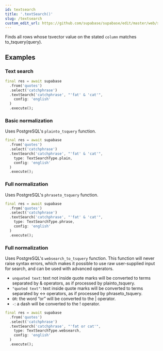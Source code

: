 ```yaml
---
id: textsearch
title: '.textSearch()'
slug: /textsearch
custom_edit_url: https://github.com/supabase/supabase/edit/master/web/spec/supabase_dart_v1_ref.yml
---
```



Finds all rows whose tsvector value on the stated `column` matches to_tsquery(query).

## Examples

### Text search

```dart
final res = await supabase
  .from('quotes')
  .select('catchphrase')
  .textSearch('catchphrase', "'fat' & 'cat'",
    config: 'english'
  )
  .execute();
```

### Basic normalization

Uses PostgreSQL's `plainto_tsquery` function.

```dart
final res = await supabase
  .from('quotes')
  .select('catchphrase')
  .textSearch('catchphrase', "'fat' & 'cat'",
    type: TextSearchType.plain,
    config: 'english'
  )
  .execute();
```

### Full normalization

Uses PostgreSQL's `phraseto_tsquery` function.

```dart
final res = await supabase
  .from('quotes')
  .select('catchphrase')
  .textSearch('catchphrase', "'fat' & 'cat'",
    type: TextSearchType.phrase,
    config: 'english'
  )
  .execute();
```

### Full normalization

Uses PostgreSQL's `websearch_to_tsquery` function.
This function will never raise syntax errors, which makes it possible to use raw user-supplied input for search, and can be used
with advanced operators.

- `unquoted text`: text not inside quote marks will be converted to terms separated by & operators, as if processed by plainto_tsquery.
- `"quoted text"`: text inside quote marks will be converted to terms separated by <-> operators, as if processed by phraseto_tsquery.
- `OR`: the word “or” will be converted to the | operator.
- `-`: a dash will be converted to the ! operator.

```dart
final res = await supabase
  .from('quotes')
  .select('catchphrase')
  .textSearch('catchphrase', "'fat or cat'",
    type: TextSearchType.websearch,
    config: 'english'
  )
  .execute();
```
